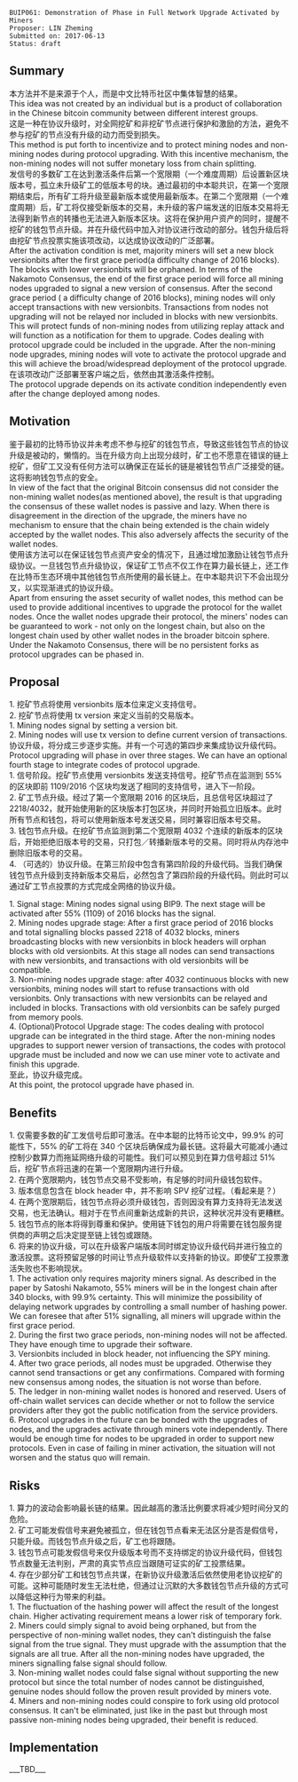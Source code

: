 <pre>
BUIP061: Demonstration of Phase in Full Network Upgrade Activated by Miners
Proposer: LIN Zheming
Submitted on: 2017-06-13
Status: draft
</pre>

==Summary==

本方法并不是来源于个人，而是中文比特币社区中集体智慧的结果。<br/>
This idea was not created by an individual but is a product of collaboration in the Chinese bitcoin community between different interest groups.<br/>

这是一种在协议升级时，对全网挖矿和非挖矿节点进行保护和激励的方法，避免不参与挖矿的节点没有升级的动力而受到损失。<br/>
This method is put forth to incentivize and to protect mining nodes and non-mining nodes during protocol upgrading. With this incentive mechanism, the non-mining nodes will not suffer monetary loss from chain splitting.<br/>

发信号的多数矿工在达到激活条件后第一个宽限期（一个难度周期）后设置新区块版本号，孤立未升级矿工的低版本号的块。通过最初的中本聪共识，在第一个宽限期结束后，所有矿工将升级至最新版本或使用最新版本。在第二个宽限期（一个难度周期）后，矿工将仅接受新版本的交易，未升级的客户端发送的旧版本交易将无法得到新节点的转播也无法进入新版本区块。这将在保护用户资产的同时，提醒不挖矿的钱包节点升级。并在升级代码中加入对协议进行改动的部分。钱包升级后将由挖矿节点投票实施该项改动，以达成协议改动的广泛部署。<br/>

After the activation condition is met, majority miners will set a new block versionbits after the first grace period(a difficulty change of 2016 blocks). The blocks with lower versionbits will be orphaned. In terms of the Nakamoto Consensus, the end of the first grace period will force all mining nodes upgraded to signal a new version of consensus. After the second grace period ( a difficulty change of 2016 blocks), mining nodes will only accept transactions with new versionbits. Transactions from nodes not upgrading will not be relayed nor included in blocks with new versionbits. This will protect funds of non-mining nodes from utilizing replay attack and will function as a notification for them to upgrade. Codes dealing with protocol upgrade could be included in the upgrade. After the non-mining node upgrades, mining nodes will vote to activate the protocol upgrade and this will achieve the broad/widespread deployment of the protocol upgrade.<br/>

在该项改动广泛部署至客户端之后，依然由其激活条件控制。<br/>
The protocol upgrade depends on its activate condition independently even after the change deployed among nodes.<br/>

==Motivation==

鉴于最初的比特币协议并未考虑不参与挖矿的钱包节点，导致这些钱包节点的协议升级是被动的，懒惰的。当在升级方向上出现分歧时，矿工也不愿意在错误的链上挖矿，但矿工又没有任何方法可以确保正在延长的链是被钱包节点广泛接受的链。这将影响钱包节点的安全。<br/>
In view of the fact that the original Bitcoin consensus did not consider the non-mining wallet nodes(as mentioned above), the result is that upgrading the consensus of these wallet nodes is passive and lazy. When there is disagreement in the direction of the upgrade, the miners have no mechanism to ensure that the chain being extended is the chain widely accepted by the wallet nodes. This also adversely affects the security of the wallet nodes.<br/>

使用该方法可以在保证钱包节点资产安全的情况下，且通过增加激励让钱包节点升级协议。一旦钱包节点升级协议，保证矿工节点不仅工作在算力最长链上，还工作在比特币生态环境中其他钱包节点所使用的最长链上。在中本聪共识下不会出现分叉，以实现渐进式的协议升级。<br/>

Apart from ensuring the asset security of wallet nodes, this method can be used to provide additional incentives to upgrade the protocol for the wallet nodes. Once the wallet nodes upgrade their protocol, the miners' nodes can be guaranteed to work - not only on the longest chain, but also on the longest chain used by other wallet nodes in the broader bitcoin sphere. Under the Nakamoto Consensus, there will be no persistent forks as protocol upgrades can be phased in.<br/>

==Proposal==

1. 挖矿节点将使用 versionbits 版本位来定义支持信号。<br/>
2. 挖矿节点将使用 tx version 来定义当前的交易版本。<br/>

1. Mining nodes signal by setting a version bit.<br/>
2. Mining nodes will use tx version to define current version of transactions.<br/>

协议升级，将分成三步逐步实施。并有一个可选的第四步来集成协议升级代码。<br/>

Protocol upgrading will phase in over three stages. We can have an optional fourth stage to integrate codes of protocol upgrade.<br/>

1. 信号阶段。挖矿节点使用 versionbits 发送支持信号。挖矿节点在监测到 55% 的区块即前 1109/2016 个区块均发送了相同的支持信号，进入下一阶段。<br/>
2. 矿工节点升级。经过了第一个宽限期 2016 的区块后，且总信号区块超过了 2218/4032，就开始使用新的区块版本打包区块，并同时开始孤立旧版本。此时所有节点和钱包，将可以使用新版本号发送交易，同时兼容旧版本号交易。<br/>
3. 钱包节点升级。在挖矿节点监测到第二个宽限期 4032 个连续的新版本的区块后，开始拒绝旧版本号的交易，只打包／转播新版本号的交易。同时将从内存池中删除旧版本号的交易。<br/>
4. （可选的）协议升级。在第三阶段中包含有第四阶段的升级代码。当我们确保钱包节点升级到支持新版本交易后，必然包含了第四阶段的升级代码。则此时可以通过矿工节点投票的方式完成全网络的协议升级。

1. Signal stage: Mining nodes signal using BIP9. The next stage will be activated after 55% (1109) of 2016 blocks has the signal.<br/>

2. Mining nodes upgrade stage: After a first grace period of 2016 blocks and total signalling blocks passed 2218 of 4032 blocks, miners broadcasting blocks with new versionbits in block headers will orphan blocks with old versionbits. At this stage all nodes can send transactions with new versionbits, and transactions with old versionbits will be compatible.<br/>

3. Non-mining nodes upgrade stage: after 4032 continuous blocks with new versionbits, mining nodes will start to refuse transactions with old versionbits. Only transactions with new versionbits can be relayed and included in blocks. Transactions with old versionbits can be safely purged from memory pools.<br/>

4. (Optional)Protocol Upgrade stage: The codes dealing with protocol upgrade can be integrated in the third stage. After the non-mining nodes upgrades to support newer version of transactions, the codes with protocol upgrade must be included and now we can use miner vote to activate and finish this upgrade.<br/>

至此，协议升级完成。<br/>

At this point, the protocol upgrade have phased in.<br/>

==Benefits==

1. 仅需要多数的矿工发信号后即可激活。在中本聪的比特币论文中，99.9% 的可能性下，55% 的矿工将在 340 个区块后确保成为最长链。这将最大可能减小通过控制少数算力而拖延网络升级的可能性。我们可以预见到在算力信号超过 51% 后，挖矿节点将迅速的在第一个宽限期内进行升级。<br/>
2. 在两个宽限期内，钱包节点交易不受影响，有足够的时间升级钱包软件。<br/>
3. 版本信息包含在 block header 中，并不影响 SPV 挖矿过程。（看起来是？）<br/>
4. 在两个宽限期后，钱包节点将必须升级钱包，否则因没有算力支持将无法发送交易，也无法确认。相对于在节点间重新达成新的共识，这种状况并没有更糟糕。<br/>
5. 钱包节点的账本将得到尊重和保护。使用链下钱包的用户将需要在钱包服务提供商的声明之后决定提至链上钱包或跟随。<br/>
6. 将来的协议升级，可以在升级客户端版本同时绑定协议升级代码并进行独立的激活投票。这将预留足够的时间让节点升级软件以支持新的协议。即使矿工投票激活失败也不影响现状。<br/>

1. The activation only requires majority miners signal. As described in the paper by Satoshi Nakamoto, 55% miners will be in the longest chain after 340 blocks, with 99.9% certainty. This will minimize the possibility of delaying network upgrades by controlling a small number of hashing power. We can foresee that after 51% signalling, all miners will upgrade within the first grace period. <br/>
2. During the first two grace periods, non-mining nodes will not be affected. They have enough time to upgrade their software. <br/>
3. Versionbits included in block header, not influencing the SPY mining. <br/>
4. After two grace periods, all nodes must be upgraded. Otherwise they cannot send transactions or get any confirmations. Compared with forming new consensus among nodes, the situation is not worse than before. <br/>
5. The ledger in non-mining wallet nodes is honored and reserved. Users of off-chain wallet services can decide whether or not to follow the service providers after they got the public notification from the service providers. <br/>
6. Protocol upgrades in the future can be bonded with the upgrades of nodes, and the upgrades activate through miners vote independently. There would be enough time for nodes to be upgraded in order to support new protocols. Even in case of failing in miner activation, the situation will not worsen and the status quo will remain. <br/>


==Risks==

1. 算力的波动会影响最长链的结果。因此越高的激活比例要求将减少短时间分叉的危险。<br/>
2. 矿工可能发假信号来避免被孤立，但在钱包节点看来无法区分是否是假信号，只能升级。而钱包节点升级之后，矿工也将跟随。<br/>
3. 钱包节点可能发假信号来仅升级版本号而不支持绑定的协议升级代码，但钱包节点数量无法判别，严肃的真实节点应当跟随可证实的矿工投票结果。<br/>
4. 存在少部分矿工和钱包节点共谋，在新协议升级激活后依然使用老协议挖矿的可能。这种可能随时发生无法杜绝，但通过让沉默的大多数钱包节点升级的方式可以降低这种行为带来的利益。<br/>

1. The fluctuation of the hashing power will affect the result of the longest chain. Higher activating requirement means a lower risk of temporary fork. <br/>
2. Miners could simply signal to avoid being orphaned, but from the perspective of non-mining wallet nodes, they can't distinguish the false signal from the true signal. They must upgrade with the assumption that the signals are all true. After all the non-mining nodes have upgraded, the miners signalling false signal should follow. <br/>
3. Non-mining wallet nodes could false signal without supporting the new protocol but since the total number of nodes cannot be distinguished, genuine nodes should follow the proven result provided by miners vote. <br/>
4. Miners and non-mining nodes could conspire to fork using old protocol consensus. It can't be eliminated, just like in the past but through most passive non-mining nodes being upgraded, their benefit is reduced. <br/>


==Implementation==
___TBD___
